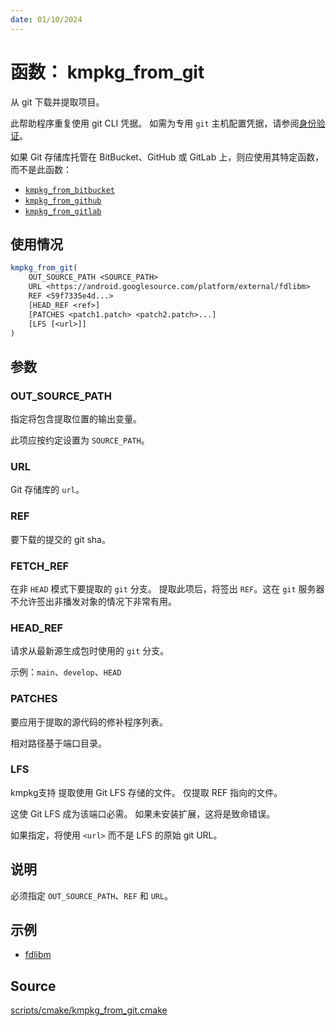 ```yaml
---
date: 01/10/2024
---
```

# 函数： kmpkg_from_git

从 git 下载并提取项目。

此帮助程序重复使用 git CLI 凭据。 如需为专用 `git` 主机配置凭据，请参阅[身份验证](../../users/authentication.mdx)。

如果 Git 存储库托管在 BitBucket、GitHub 或 GitLab 上，则应使用其特定函数，而不是此函数：

* [`kmpkg_from_bitbucket`](kmpkg_from_bitbucket.mdx)
* [`kmpkg_from_github`](kmpkg_from_github.mdx)
* [`kmpkg_from_gitlab`](kmpkg_from_gitlab.mdx)

## 使用情况

```cmake
kmpkg_from_git(
    OUT_SOURCE_PATH <SOURCE_PATH>
    URL <https://android.googlesource.com/platform/external/fdlibm>
    REF <59f7335e4d...>
    [HEAD_REF <ref>]
    [PATCHES <patch1.patch> <patch2.patch>...]
    [LFS [<url>]]
)
```

## 参数

### OUT_SOURCE_PATH

指定将包含提取位置的输出变量。

此项应按约定设置为 `SOURCE_PATH`。

### URL

Git 存储库的 `url`。

### REF

要下载的提交的 git sha。

### FETCH_REF

在非 `HEAD` 模式下要提取的 `git` 分支。 提取此项后，将签出 `REF`。这在 `git` 服务器不允许签出非播发对象的情况下非常有用。

### HEAD_REF

请求从最新源生成包时使用的 `git` 分支。

示例：`main`、`develop`、`HEAD`

### PATCHES

要应用于提取的源代码的修补程序列表。

相对路径基于端口目录。

### LFS

kmpkg支持 提取使用 Git LFS 存储的文件。 仅提取 REF 指向的文件。

这使 Git LFS 成为该端口必需。 如果未安装扩展，这将是致命错误。

如果指定，将使用 `<url>` 而不是 LFS 的原始 git URL。

## 说明

必须指定 `OUT_SOURCE_PATH`、`REF` 和 `URL`。

## 示例

- [fdlibm](https://gitee.com/kumo-pub/kmpkg/blob/master/ports/fdlibm/portfile.cmake)

## Source

[scripts/cmake/kmpkg\_from\_git.cmake](https://gitee.com/kumo-pub/kmpkg/blob/master/scripts/cmake/kmpkg_from_git.cmake)
